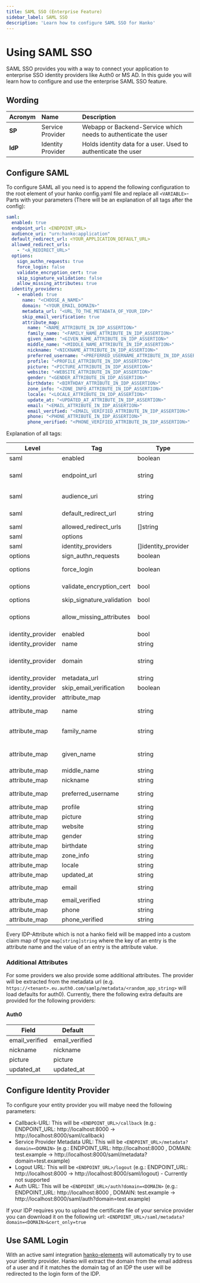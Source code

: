 ```yaml
---
title: SAML SSO (Enterprise Feature)
sidebar_label: SAML SSO
description: 'Learn how to configure SAML SSO for Hanko'
---
```



# Using SAML SSO

SAML SSO provides you with a way to connect your application to enterprise SSO identity providers like Auth0 or MS AD.
In this guide you will learn how to configure and use the enterprise SAML SSO feature.

## Wording

| Acronym | Name              | Description                                                    |
|:--------|:------------------|:---------------------------------------------------------------|
| **SP**  | Service Provider  | Webapp or Backend-Service which needs to authenticate the user |
| **IdP** | Identity Provider | Holds identity data for a user. Used to authenticate the user  |

## Configure SAML

To configure SAML all you need is to append the following configuration to the root element of your hanko config.yaml file
and replace all `<VARIABLE>`-Parts with your parameters (There will be an explanation of all tags after the config):

``` yaml showLineNumbers
saml:
  enabled: true
  endpoint_url: <ENDPOINT_URL>
  audience_uri: "urn:hanko:application"
  default_redirect_url: <YOUR_APPLICATION_DEFAULT_URL>
  allowed_redirect_urls:
    - "<A_REDIRECT_URL>"
  options:
    sign_authn_requests: true
    force_login: false
    validate_encryption_cert: true
    skip_signature_validation: false
    allow_missing_attributes: true
  identity_providers:
    - enabled: true
      name: "<CHOOSE_A_NAME>"
      domain: "<YOUR_EMAIL_DOMAIN>"
      metadata_url: "<URL_TO_THE_METADATA_OF_YOUR_IDP>"
      skip_email_verification: true
      attribute_map:
        name: "<NAME_ATTRIBUTE_IN_IDP_ASSERTION>"
        family_name: "<FAMILY_NAME_ATTRIBUTE_IN_IDP_ASSERTION>"
        given_name: "<GIVEN_NAME_ATTRIBUTE_IN_IDP_ASSERTION>"
        middle_name: "<MIDDLE_NAME_ATTRIBUTE_IN_IDP_ASSERTION>"
        nickname: "<NICKNAME_ATTRIBUTE_IN_IDP_ASSERTION>"
        preferred_username: "<PREFERRED_USERNAME_ATTRIBUTE_IN_IDP_ASSERTION>"
        profile: "<PROFILE_ATTRIBUTE_IN_IDP_ASSERTION>"
        picture: "<PICTURE_ATTRIBUTE_IN_IDP_ASSERTION>"
        website: "<WEBSITE_ATTRIBUTE_IN_IDP_ASSERTION>"
        gender: "<GENDER_ATTRIBUTE_IN_IDP_ASSERTION>"
        birthdate: "<BIRTHDAY_ATTRIBUTE_IN_IDP_ASSERTION>"
        zone_info: "<ZONE_INFO_ATTRIBUTE_IN_IDP_ASSERTION>"
        locale: "<LOCALE_ATTRIBUTE_IN_IDP_ASSERTION>"
        update_at: "<UPDATED_AT_ATTRIBUTE_IN_IDP_ASSERTION>"
        email: "<EMAIL_ATTRIBUTE_IN_IDP_ASSERTION>"
        email_verified: "<EMAIL_VERIFIED_ATTRIBUTE_IN_IDP_ASSERTION>"
        phone: "<PHONE_ATTRIBUTE_IN_IDP_ASSERTION>"
        phone_verified: "<PHONE_VERIFIED_ATTRIBUTE_IN_IDP_ASSERTION>"
```

Explanation of all tags:

| Level             | Tag                       | Type                | Explanation                                                                                                                                                     |
|-------------------|---------------------------|---------------------|-----------------------------------------------------------------------------------------------------------------------------------------------------------------|
| saml              | enabled                   | boolean             | Enables or disabled the saml api endpoints. Default: false                                                                                                      |
| saml              | endpoint_url              | string              | URL at which the SAML endpoints like metadata, callback, etc. are available (e.g. `http://example.com/api`). Will be provided as metadata for IDP               |
| saml              | audience_uri              | string              | Audience identifier. Should be unique to your app. Will be provided as metadata for IDP                                                                         |
| saml              | default_redirect_url      | string              | URL to which to redirect in case of errors or when no allowed_redirect_url is provided                                                                          |
| saml              | allowed_redirect_urls     | []string            | Array of URLs to which hanko is allowed to redirect.                                                                                                            |
| saml              | options                   |                     | Optional feature toggles for service provider operations                                                                                                        |
| saml              | identity_providers        | []identity_provider | Array of Identity Providers                                                                                                                                     |
| options           | sign_authn_requests       | boolean             | Toggle for signing initial authn requests. Default: true                                                                                                        |
| options           | force_login               | boolean             | Forces the IDP to always show a login window for the user. Default: false                                                                                       |
| options           | validate_encryption_cert  | bool                | Check if the certificate used for the encryption of the IDP responses is valid. Default: true                                                                   |
| options           | skip_signature_validation | bool                | Skip checking if the signature of a IDP response is valid. Default: false                                                                                       |
| options           | allow_missing_attributes  | bool                | allows missing attributes (e.g. the IDP specifies an phone attribute in metadata but does not send it with a SAML Assertion Response). Default: false           |
| identity_provider | enabled                   | bool                | Activates or deactivates an identity provider. Default: false                                                                                                   |
| identity_provider | name                      | string              | Easy identifiable name of a provider                                                                                                                            |
| identity_provider | domain                    | string              | At login the domain will be extracted from the users email address and then used to identify the idp to use. This tag defines for which domain the idp is used. |
| identity_provider | metadata_url              | string              | public URL where the API can fetch the IDP metadata.                                                                                                            |
| identity_provider | skip_email_verification   | boolean             | Toggles if the email_verified attribute will be checked. Default: false                                                                                         |
| identity_provider | attribute_map             |                     | Map of Attributes                                                                                                                                               |
| attribute_map     | name                      | string              | Maps a SAML Assertion Attribute to the name field in HANKO. Default Value: `http://schemas.xmlsoap.org/ws/2005/05/identity/claims/name`                         |
| attribute_map     | family_name               | string              | Maps a SAML Assertion Attribute to the family name field in HANKO. Default Value: `http://schemas.xmlsoap.org/ws/2005/05/identity/claims/surname`               |
| attribute_map     | given_name                | string              | Maps a SAML Assertion Attribute to the given name field in HANKO. Default Value: `http://schemas.xmlsoap.org/ws/2005/05/identity/claims/givenname`              |
| attribute_map     | middle_name               | string              | Maps a SAML Assertion Attribute to the middle name field in HANKO.                                                                                              |
| attribute_map     | nickname                  | string              | Maps a SAML Assertion Attribute to the nickname field in HANKO.                                                                                                 |
| attribute_map     | preferred_username        | string              | Maps a SAML Assertion Attribute to the preferred_username field in HANKO.                                                                                       |
| attribute_map     | profile                   | string              | Maps a SAML Assertion Attribute to the profile field in HANKO.                                                                                                  |
| attribute_map     | picture                   | string              | Maps a SAML Assertion Attribute to the picture field in HANKO.                                                                                                  |
| attribute_map     | website                   | string              | Maps a SAML Assertion Attribute to the website field in HANKO.                                                                                                  |
| attribute_map     | gender                    | string              | Maps a SAML Assertion Attribute to the gender field in HANKO.                                                                                                   |
| attribute_map     | birthdate                 | string              | Maps a SAML Assertion Attribute to the birthdate field in HANKO.                                                                                                |
| attribute_map     | zone_info                 | string              | Maps a SAML Assertion Attribute to the zone_info field in HANKO.                                                                                                |
| attribute_map     | locale                    | string              | Maps a SAML Assertion Attribute to the locale field in HANKO.                                                                                                   |
| attribute_map     | updated_at                | string              | Maps a SAML Assertion Attribute to the updated_at field in HANKO.                                                                                               |
| attribute_map     | email                     | string              | Maps a SAML Assertion Attribute to the email field in HANKO. Default: `http://schemas.xmlsoap.org/ws/2005/05/identity/claims/emailaddress`                      |
| attribute_map     | email_verified            | string              | Maps a SAML Assertion Attribute to the email_verified field in HANKO.                                                                                           |
| attribute_map     | phone                     | string              | Maps a SAML Assertion Attribute to the phone field in HANKO.                                                                                                    |
| attribute_map     | phone_verified            | string              | Maps a SAML Assertion Attribute to the phone_verified field in HANKO.                                                                                           |

Every IDP-Attribute which is not a hanko field will be mapped into a custom claim map of type `map[string]string` where the key of an entry is the attribute name and the value of an entry is the attribute value.

### Additional Attributes
For some providers we also provide some additional attributes. The provider will be extracted from the metadata url (e.g. `https://<tenant>.eu.auth0.com/samlp/metadata/<random_app_string>` will load defaults for auth0).
Currently, there the following extra defaults are provided for the following providers:

#### Auth0
| Field          | Default        |
|----------------|----------------|
| email_verified | email_verified |
| nickname       | nickname       |
| picture        | picture        |
| updated_at     | updated_at     |

## Configure Identity Provider

To configure your entity provider you will mabye need the following parameters:

* Callback-URL: This will be `<ENDPOINT_URL>/callback` (e.g.: ENDPOINT_URL: http://localhost:8000 -> http://localhost:8000/saml/callback)
* Service Provider Metadata URL: This will be `<ENDPOINT_URL>/metadata?domain=<DOMAIN>` (e.g.: ENDPOINT_URL: http://localhost:8000 , DOMAIN: test.example -> http://localhost:8000/saml/metadata?domain=test.example)
* Logout URL: This will be `<ENDPOINT_URL>/logout` (e.g.: ENDPOINT_URL: http://localhost:8000 -> http://localhost:8000/saml/logout) - Currently not supported
* Auth URL: This will be `<ENDPOINT_URL>/auth?domain=<DOMAIN>` (e.g.: ENDPOINT_URL: http://localhost:8000 , DOMAIN: test.example -> http://localhost:8000/saml/auth?domain=test.example)

If your IDP requires you to upload the certificate file of your service provider you can download it on the following url:
`<ENDPOINT_URL>/saml/metadata?domain=<DOMAIN>&cert_only=true`

## Use SAML Login

With an active saml integration [hanko-elements](https://github.com/teamhanko/hanko/blob/main/frontend/elements/README.md) will automatically try to use your identity provider. Hanko will extract
the domain from the email address of a user and if it matches the domain tag of an IDP the user will be redirected to
the login form of the IDP.

